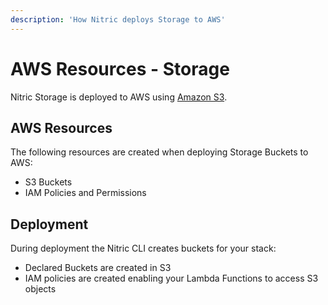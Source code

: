```yaml
---
description: 'How Nitric deploys Storage to AWS'
---
```


# AWS Resources - Storage

Nitric Storage is deployed to AWS using [Amazon S3](https://aws.amazon.com/s3/).

## AWS Resources

The following resources are created when deploying Storage Buckets to AWS:

- S3 Buckets
- IAM Policies and Permissions

## Deployment

During deployment the Nitric CLI creates buckets for your stack:

- Declared Buckets are created in S3
- IAM policies are created enabling your Lambda Functions to access S3 objects
